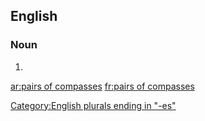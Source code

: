 ==English==

===Noun===
{{head|en|plural|head=[[pairs]] [[of]] [[compasses]]}}

# {{plural of|pair of compasses|lang=en}}

[[Category:English plurals ending in "-es"]]

[[ar:pairs of compasses]]
[[fr:pairs of compasses]]
